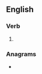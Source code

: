 ==English==

===Verb===
{{head|en|present participle}}

# {{present participle of|bereave|lang=en|nocat=1}}

===Anagrams===
* {{anagrams|en|beavering}}